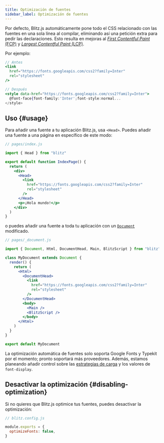 ```yaml
---
title: Optimización de fuentes
sidebar_label: Optimización de fuentes
---
```


Por defecto, Blitz.js automáticamente pone todo el CSS relacionado con las
fuentes en una sola línea al compilar, eliminando así una petición extra
para pedir las declaraciones. Esto resulta en mejoras al
[_First Contentful Paint_ (FCP)](https://web.dev/fcp/) y
[_Largest Contentful Paint_ (LCP)](https://vercel.com/blog/core-web-vitals#largest-contentful-paint).

Por ejemplo:

```jsx
// Antes
<link
  href="https://fonts.googleapis.com/css2?family=Inter"
  rel="stylesheet"
/>

// Después
<style data-href="https://fonts.googleapis.com/css2?family=Inter">
  @font-face{font-family:'Inter';font-style:normal...
</style>
```

## Uso {#usage}

Para añadir una fuente a tu aplicación Blitz.js, usa `<Head>`. Puedes
añadir una fuente a una página en específico de este modo:

```jsx
// pages/index.js

import { Head } from "blitz"

export default function IndexPage() {
  return (
    <div>
      <Head>
        <link
          href="https://fonts.googleapis.com/css2?family=Inter"
          rel="stylesheet"
        />
      </Head>
      <p>¡Hola mundo!</p>
    </div>
  )
}
```

o puedes añadir una fuente a toda tu aplicación con un
[`Document`](./document-component) modificado.

```jsx
// pages/_document.js

import { Document, Html, DocumentHead, Main, BlitzScript } from "blitz"

class MyDocument extends Document {
  render() {
    return (
      <Html>
        <DocumentHead>
          <link
            href="https://fonts.googleapis.com/css2?family=Inter"
            rel="stylesheet"
          />
        </DocumentHead>
        <body>
          <Main />
          <BlitzScript />
        </body>
      </Html>
    )
  }
}

export default MyDocument
```

La optimización automática de fuentes solo soporta Google Fonts y Typekit
por el momento; pronto soportará más proveedores. Además, estamos
planeando añadir control sobre las
[estrategias de carga](https://github.com/vercel/next.js/issues/21555) y
los valores de `font-display`.

## Desactivar la optimización {#disabling-optimization}

Si no quieres que Blitz.js optimice tus fuentes, puedes desactivar la
optimización:

```js
// blitz.config.js

module.exports = {
  optimizeFonts: false,
}
```
